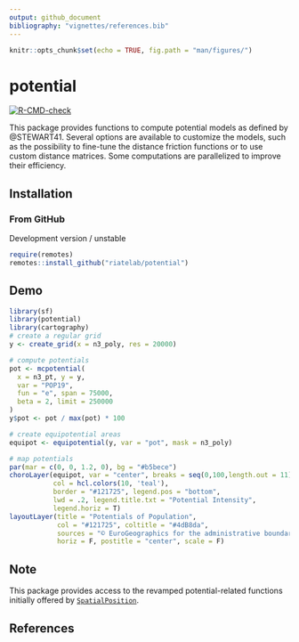 ```yaml
---
output: github_document
bibliography: "vignettes/references.bib"
---
```



```r
knitr::opts_chunk$set(echo = TRUE, fig.path = "man/figures/")
```



# potential

[![R-CMD-check](https://github.com/riatelab/potential/workflows/R-CMD-check/badge.svg)](https://github.com/riatelab/potential/actions)


This package provides functions to compute potential models as
defined by @STEWART41. Several options
are available to customize the models, such as the possibility to fine-tune
the distance friction functions or to use custom distance matrices. Some
computations are parallelized to improve their efficiency.


## Installation

### From GitHub
Development version / unstable

```r
require(remotes)
remotes::install_github("riatelab/potential")
```

## Demo


```r
library(sf)
library(potential)
library(cartography)
# create a regular grid
y <- create_grid(x = n3_poly, res = 20000)

# compute potentials
pot <- mcpotential(
  x = n3_pt, y = y,
  var = "POP19",
  fun = "e", span = 75000,
  beta = 2, limit = 250000
)
y$pot <- pot / max(pot) * 100

# create equipotential areas
equipot <- equipotential(y, var = "pot", mask = n3_poly)

# map potentials
par(mar = c(0, 0, 1.2, 0), bg = "#b5bece")
choroLayer(equipot, var = "center", breaks = seq(0,100,length.out = 11), 
           col = hcl.colors(10, 'teal'),
           border = "#121725", legend.pos = "bottom", 
           lwd = .2, legend.title.txt = "Potential Intensity",
           legend.horiz = T)
layoutLayer(title = "Potentials of Population", 
            col = "#121725", coltitle = "#4dB8da",
            sources = "© EuroGeographics for the administrative boundaries and © Eurostat for data",
            horiz = F, postitle = "center", scale = F)
```



## Note

This package provides access to the revamped potential-related functions 
initially offered by 
[`SpatialPosition`](https://CRAN.R-project.org/package=SpatialPosition).

## References









